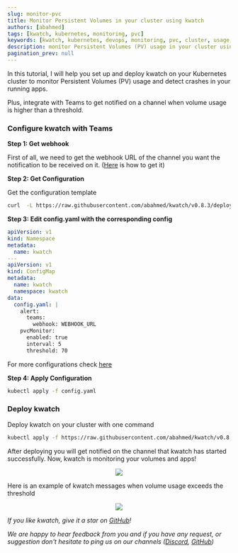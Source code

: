 ```yaml
---
slug: monitor-pvc
title: Monitor Persistent Volumes in your cluster using kwatch
authors: [abahmed]
tags: [kwatch, kubernetes, monitoring, pvc]
keywords: [kwatch, kubernetes, devops, monitoring, pvc, cluster, usage, persistent, volume]
description: monitor Persistent Volumes (PV) usage in your cluster using kwatch
pagination_prev: null
---
```


In this tutorial, I will help you set up and deploy kwatch on your Kubernetes
cluster to monitor Persistent Volumes (PV) usage and detect crashes in your running apps.

Plus, integrate with Teams to get notified on a channel when volume usage is higher than a threshold.

<!--truncate-->

### Configure kwatch with Teams

**Step 1: Get webhook**

First of all, we need to get the webhook URL of the channel you want the notification to be received on it.
([Here](https://learn.microsoft.com/en-us/microsoftteams/platform/webhooks-and-connectors/how-to/add-incoming-webhook?tabs=dotnet#create-incoming-webhooks-1)
is how to get it)

**Step 2: Get Configuration**

Get the configuration template

```bash
curl  -L https://raw.githubusercontent.com/abahmed/kwatch/v0.8.3/deploy/config.yaml -o config.yaml
```

**Step 3: Edit config.yaml with the corresponding config**

```yaml
apiVersion: v1
kind: Namespace
metadata:
  name: kwatch
---
apiVersion: v1
kind: ConfigMap
metadata:
  name: kwatch
  namespace: kwatch
data:
  config.yaml: |
    alert:
      teams:
        webhook: WEBHOOK_URL
    pvcMonitor:
      enabled: true
      interval: 5
      threshold: 70
```

For more configurations check [here](https://kwatch.dev/docs/pvc-monitor-configuration)

**Step 4: Apply Configuration**

```bash
kubectl apply -f config.yaml
```

### Deploy kwatch

Deploy kwatch on your cluster with one command

```bash
kubectl apply -f https://raw.githubusercontent.com/abahmed/kwatch/v0.8.3/deploy/deploy.yaml
```

After deploying you will get notified on the channel that kwatch has started
successfully. Now, kwatch is monitoring your volumes and apps!

<p align="center">
    <img src="./../../img/blog/kwatch-pvc/1.png" />
</p>

Here is an example of kwatch messages when volume usage exceeds the threshold

<p align="center">
    <img src="./../../img/blog/kwatch-pvc/2.png" />
</p>

*If you like kwatch, give it a star on [GitHub](https://github.com/abahmed/kwatch)!*

*We are happy to hear feedback from you and if you have any request, or suggestion don't hesitate to ping us on our channels ([Discord](https://discord.gg/kzJszdKmJ7), [GitHub](https://github.com/abahmed/kwatch))*